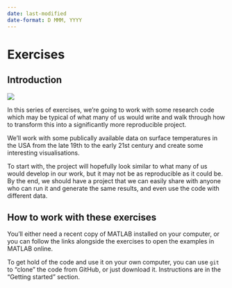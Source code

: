 ```yaml
---
date: last-modified
date-format: D MMM, YYYY
---
```


# Exercises

## Introduction

![](../assets/images/climate_stripes.png)

In this series of exercises, we're going to work with some research code which may be typical of what many of us would write and walk through how to transform this into a significantly more reproducible project.

We'll work with some publically available data on surface temperatures in the USA from the late 19th to the early 21st century and create some interesting visualisations.

To start with, the project will hopefully look similar to what many of us would develop in our work, but it may not be as reproducible as it could be. By the end, we should have a project that we can easily share with anyone who can run it and generate the same results, and even use the code with different data.

## How to work with these exercises

You'll either need a recent copy of MATLAB installed on your computer, or you can follow the links alongside the exercises to open the examples in MATLAB online.

To get hold of the code and use it on your own computer, you can use `git` to "clone" the code from GitHub, or just download it. Instructions are in the "Getting started" section.

